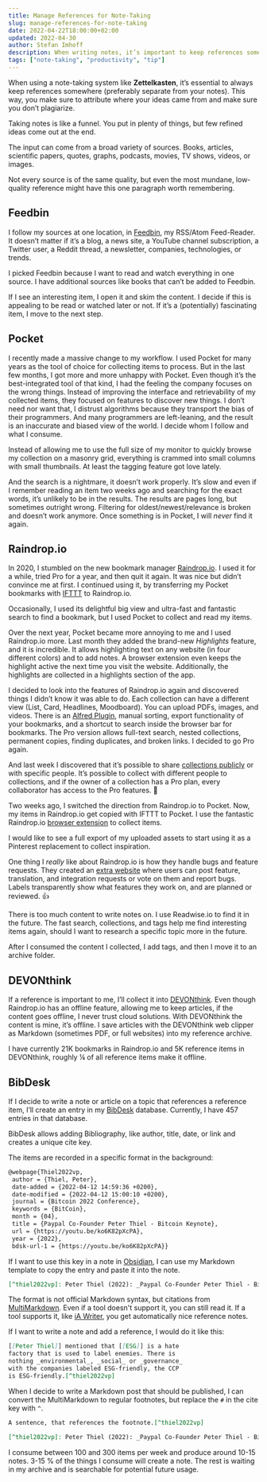 ```yaml
---
title: Manage References for Note-Taking
slug: manage-references-for-note-taking
date: 2022-04-22T18:00:00+02:00
updated: 2022-04-30
author: Stefan Imhoff
description: When writing notes, it’s important to keep references somewhere to make sure our ideas are backed up, and we can quote the source accordingly. This is how I work with my references.
tags: ["note-taking", "productivity", "tip"]
---
```


When using a note-taking system like **Zettelkasten**, it’s essential to always keep references somewhere (preferably separate from your notes). This way, you make sure to attribute where your ideas came from and make sure you don’t plagiarize.

Taking notes is like a funnel. You put in plenty of things, but few refined ideas come out at the end.

The input can come from a broad variety of sources. Books, articles, scientific papers, quotes, graphs, podcasts, movies, TV shows, videos, or images.

Not every source is of the same quality, but even the most mundane, low-quality reference might have this one paragraph worth remembering.

## Feedbin

I follow my sources at one location, in [Feedbin](https://feedbin.com/), my RSS/Atom Feed-Reader. It doesn’t matter if it’s a blog, a news site, a YouTube channel subscription, a Twitter user, a Reddit thread, a newsletter, companies, technologies, or trends.

I picked Feedbin because I want to read and watch everything in one source. I have additional sources like books that can’t be added to Feedbin.

If I see an interesting item, I open it and skim the content. I decide if this is appealing to be read or watched later or not. If it’s a (potentially) fascinating item, I move to the next step.

## Pocket

I recently made a massive change to my workflow. I used Pocket for many years as the tool of choice for collecting items to process. But in the last few months, I got more and more unhappy with Pocket. Even though it’s the best-integrated tool of that kind, I had the feeling the company focuses on the wrong things. Instead of improving the interface and retrievability of my collected items, they focused on features to discover new things. I don’t need nor want that, I distrust algorithms because they transport the bias of their programmers. And many programmers are left-leaning, and the result is an inaccurate and biased view of the world. I decide whom I follow and what I consume.

Instead of allowing me to use the full size of my monitor to quickly browse my collection on a masonry grid, everything is crammed into small columns with small thumbnails. At least the tagging feature got love lately.

And the search is a nightmare, it doesn’t work properly. It’s slow and even if I remember reading an item two weeks ago and searching for the exact words, it’s unlikely to be in the results. The results are pages long, but sometimes outright wrong. Filtering for oldest/newest/relevance is broken and doesn’t work anymore. Once something is in Pocket, I will _never_ find it again.

## Raindrop.io

In 2020, I stumbled on the new bookmark manager [Raindrop.io](https://raindrop.io/). I used it for a while, tried Pro for a year, and then quit it again. It was nice but didn’t convince me at first. I continued using it, by transferring my Pocket bookmarks with [IFTTT](https://ifttt.com/) to Raindrop.io.

Occasionally, I used its delightful big view and ultra-fast and fantastic search to find a bookmark, but I used Pocket to collect and read my items.

Over the next year, Pocket became more annoying to me and I used Raindrop.io more. Last month they added the brand-new _Highlights_ feature, and it is incredible. It allows highlighting text on any website (in four different colors) and to add notes. A browser extension even keeps the highlight active the next time you visit the website. Additionally, the highlights are collected in a highlights section of the app.

I decided to look into the features of Raindrop.io again and discovered things I didn’t know it was able to do. Each collection can have a different view (List, Card, Headlines, Moodboard). You can upload PDFs, images, and videos. There is an [Alfred Plugin](https://www.packal.org/workflow/search-raindropio), manual sorting, export functionality of your bookmarks, and a shortcut to search inside the browser bar for bookmarks. The Pro version allows full-text search, nested collections, permanent copies, finding duplicates, and broken links. I decided to go Pro again.

And last week I discovered that it’s possible to share [collections publicly](https://raindrop.io/kogakure) or with specific people. It’s possible to collect with different people to collections, and if the owner of a collection has a Pro plan, every collaborator has access to the Pro features. 🤩

Two weeks ago, I switched the direction from Raindrop.io to Pocket. Now, my items in Raindrop.io get copied with IFTTT to Pocket. I use the fantastic Raindrop.io [browser extension](https://raindrop.io/download) to collect items.

I would like to see a full export of my uploaded assets to start using it as a Pinterest replacement to collect inspiration.

One thing I _really_ like about Raindrop.io is how they handle bugs and feature requests. They created an [extra website](https://better.raindrop.io/) where users can post feature, translation, and integration requests or vote on them and report bugs. Labels transparently show what features they work on, and are planned or reviewed. 👍

There is too much content to write notes on. I use Readwise.io to find it in the future. The fast search, collections, and tags help me find interesting items again, should I want to research a specific topic more in the future.

After I consumed the content I collected, I add tags, and then I move it to an archive folder.

## DEVONthink

If a reference is important to me, I’ll collect it into [DEVONthink](https://devontechnologies.com/apps/devonthink). Even though Raindrop.io has an offline feature, allowing me to keep articles, if the content goes offline, I never trust cloud solutions. With DEVONthink the content is mine, it’s offline. I save articles with the DEVONthink web clipper as Markdown (sometimes PDF, or full websites) into my reference archive.

I have currently 21K bookmarks in Raindrop.io and 5K reference items in DEVONthink, roughly ¼ of all reference items make it offline.

## BibDesk

If I decide to write a note or article on a topic that references a reference item, I’ll create an entry in my [BibDesk](https://bibdesk.sourceforge.io/) database. Currently, I have 457 entries in that database.

BibDesk allows adding Bibliography, like author, title, date, or link and creates a unique cite key.

The items are recorded in a specific format in the background:

```tex
@webpage{Thiel2022vp,
 author = {Thiel, Peter},
 date-added = {2022-04-12 14:59:36 +0200},
 date-modified = {2022-04-12 15:00:10 +0200},
 journal = {Bitcoin 2022 Conference},
 keywords = {BitCoin},
 month = {04},
 title = {Paypal Co-Founder Peter Thiel - Bitcoin Keynote},
 url = {https://youtu.be/ko6K82pXcPA},
 year = {2022},
 bdsk-url-1 = {https://youtu.be/ko6K82pXcPA}}
```

If I want to use this key in a note in [Obsidian](https://obsidian.md/), I can use my Markdown template to copy the entry and paste it into the note.

```md
[^thiel2022vp]: Peter Thiel (2022): _Paypal Co-Founder Peter Thiel - Bitcoin Keynote_, <https://youtu.be/ko6K82pXcPA>.
```

The format is not official Markdown syntax, but citations from [MultiMarkdown](https://rawgit.com/fletcher/MultiMarkdown-6-Syntax-Guide/master/index.html). Even if a tool doesn't support it, you can still read it. If a tool supports it, like [iA Writer](https://ia.net/writer), you get automatically nice reference notes.

If I want to write a note and add a reference, I would do it like this:

```md
[[Peter Thiel]] mentioned that [[ESG]] is a hate
factory that is used to label enemies. There is
nothing _environmental_, _social_ or _governance_
with the companies labeled ESG-friendly, the CCP
is ESG-friendly.[^thiel2022vp]
```

When I decide to write a Markdown post that should be published, I can convert the MultiMarkdown to regular footnotes, but replace the `#` in the cite key with `^`.

```md
A sentence, that references the footnote.[^thiel2022vp]

[^thiel2022vp]: Peter Thiel (2022): _Paypal Co-Founder Peter Thiel - Bitcoin Keynote_, <https://youtu.be/ko6K82pXcPA>.
```

I consume between 100 and 300 items per week and produce around 10-15 notes. 3-15 % of the things I consume will create a note. The rest is waiting in my archive and is searchable for potential future usage.
